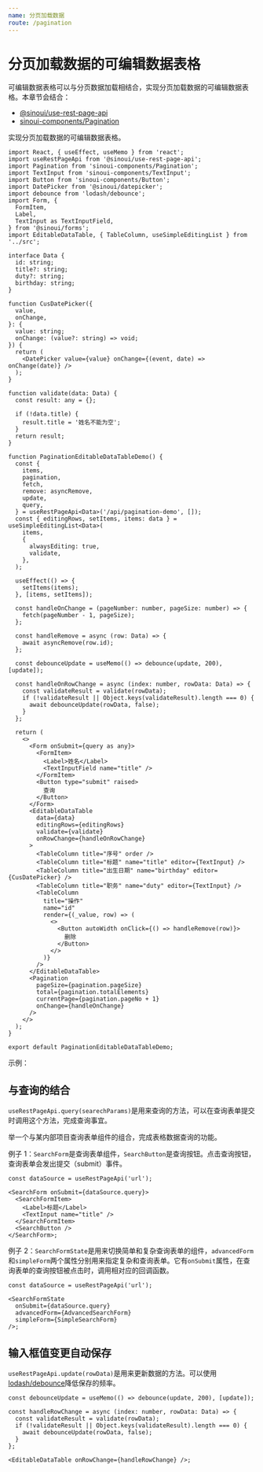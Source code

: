 ```yaml
---
name: 分页加载数据
route: /pagination
---
```



# 分页加载数据的可编辑数据表格

可编辑数据表格可以与分页数据加载相结合，实现分页加载数据的可编辑数据表格。本章节会结合：

- [@sinoui/use-rest-page-api](https://github.com/sinoui/use-rest-page-api)
- [sinoui-components/Pagination](http://47.93.34.153:10080/sinoui/sinoui/tree/master/packages/sinoui-components/Pagination)

实现分页加载数据的可编辑数据表格。

```tsx
import React, { useEffect, useMemo } from 'react';
import useRestPageApi from '@sinoui/use-rest-page-api';
import Pagination from 'sinoui-components/Pagination';
import TextInput from 'sinoui-components/TextInput';
import Button from 'sinoui-components/Button';
import DatePicker from '@sinoui/datepicker';
import debounce from 'lodash/debounce';
import Form, {
  FormItem,
  Label,
  TextInput as TextInputField,
} from '@sinoui/forms';
import EditableDataTable, { TableColumn, useSimpleEditingList } from '../src';

interface Data {
  id: string;
  title?: string;
  duty?: string;
  birthday: string;
}

function CusDatePicker({
  value,
  onChange,
}: {
  value: string;
  onChange: (value?: string) => void;
}) {
  return (
    <DatePicker value={value} onChange={(event, date) => onChange(date)} />
  );
}

function validate(data: Data) {
  const result: any = {};

  if (!data.title) {
    result.title = '姓名不能为空';
  }
  return result;
}

function PaginationEditableDataTableDemo() {
  const {
    items,
    pagination,
    fetch,
    remove: asyncRemove,
    update,
    query,
  } = useRestPageApi<Data>('/api/pagination-demo', []);
  const { editingRows, setItems, items: data } = useSimpleEditingList<Data>(
    items,
    {
      alwaysEditing: true,
      validate,
    },
  );

  useEffect(() => {
    setItems(items);
  }, [items, setItems]);

  const handleOnChange = (pageNumber: number, pageSize: number) => {
    fetch(pageNumber - 1, pageSize);
  };

  const handleRemove = async (row: Data) => {
    await asyncRemove(row.id);
  };

  const debounceUpdate = useMemo(() => debounce(update, 200), [update]);

  const handleOnRowChange = async (index: number, rowData: Data) => {
    const validateResult = validate(rowData);
    if (!validateResult || Object.keys(validateResult).length === 0) {
      await debounceUpdate(rowData, false);
    }
  };

  return (
    <>
      <Form onSubmit={query as any}>
        <FormItem>
          <Label>姓名</Label>
          <TextInputField name="title" />
        </FormItem>
        <Button type="submit" raised>
          查询
        </Button>
      </Form>
      <EditableDataTable
        data={data}
        editingRows={editingRows}
        validate={validate}
        onRowChange={handleOnRowChange}
      >
        <TableColumn title="序号" order />
        <TableColumn title="标题" name="title" editor={TextInput} />
        <TableColumn title="出生日期" name="birthday" editor={CusDatePicker} />
        <TableColumn title="职务" name="duty" editor={TextInput} />
        <TableColumn
          title="操作"
          name="id"
          render={(_value, row) => (
            <>
              <Button autoWidth onClick={() => handleRemove(row)}>
                删除
              </Button>
            </>
          )}
        />
      </EditableDataTable>
      <Pagination
        pageSize={pagination.pageSize}
        total={pagination.totalElements}
        currentPage={pagination.pageNo + 1}
        onChange={handleOnChange}
      />
    </>
  );
}

export default PaginationEditableDataTableDemo;
```

示例：

<Playground>
  <PaginationEditableTableDemo />
</Playground>

## 与查询的结合

`useRestPageApi.query(searechParams)`是用来查询的方法，可以在查询表单提交时调用这个方法，完成查询事宜。

举一个与某内部项目查询表单组件的组合，完成表格数据查询的功能。

例子 1：`SearchForm`是查询表单组件，`SearchButton`是查询按钮。点击查询按钮，查询表单会发出提交（submit）事件。

```tsx
const dataSource = useRestPageApi('url');

<SearchForm onSubmit={dataSource.query}>
  <SearchFormItem>
    <Label>标题</Label>
    <TextInput name="title" />
  </SearchFormItem>
  <SearchButton />
</SearchForm>;
```

例子 2：`SearchFormState`是用来切换简单和复杂查询表单的组件，`advancedForm`和`simpleForm`两个属性分别用来指定复杂和查询表单。它有`onSubmit`属性，在查询表单的查询按钮被点击时，调用相对应的回调函数。

```tsx
const dataSource = useRestPageApi('url');

<SearchFormState
  onSubmit={dataSource.query}
  advancedForm={AdvancedSearchForm}
  simpleForm={SimpleSearchForm}
/>;
```

## 输入框值变更自动保存

`useRestPageApi.update(rowData)`是用来更新数据的方法。可以使用[lodash/debounce](https://www.lodashjs.com/docs/latest#_debouncefunc-wait0-options)降低保存的频率。

```tsx
const debounceUpdate = useMemo(() => debounce(update, 200), [update]);

const handleRowChange = async (index: number, rowData: Data) => {
  const validateResult = validate(rowData);
  if (!validateResult || Object.keys(validateResult).length === 0) {
    await debounceUpdate(rowData, false);
  }
};

<EditableDataTable onRowChange={handleRowChange} />;
```
